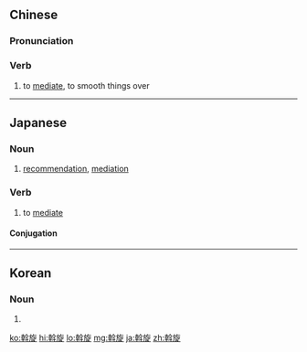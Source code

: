 ==Chinese==
{{zh-forms}}

===Pronunciation===
{{zh-pron
|m=wòxuán
|c=waat3 syun4
|mn=oat-soân
|cat=v
}}

===Verb===
{{zh-verb}}

# to [[mediate]], to smooth things over

----

==Japanese==
{{ja-kanjitab|あつ|k1=あっ|せん|yomi=o}}

===Noun===
{{ja-noun|あっせん}}

# [[recommendation]], [[mediation]]

===Verb===
{{ja-verb-suru|tr=trans|あっせん}}

# to [[mediate]]
#: {{ja-usex|ろくな人間を'''斡旋'''しない。|ろく な にんげん を '''あっせん''' しない。|Their recommended people are always bad as they could be.}}

====Conjugation====
{{ja-suru|あっせん}}

----

==Korean==
{{ko-hanjatab}}

===Noun===
{{ko-noun|hj|hangeul=알선}}

# {{hanja form of|알선|mediation}}

[[ko:斡旋]]
[[hi:斡旋]]
[[lo:斡旋]]
[[mg:斡旋]]
[[ja:斡旋]]
[[zh:斡旋]]